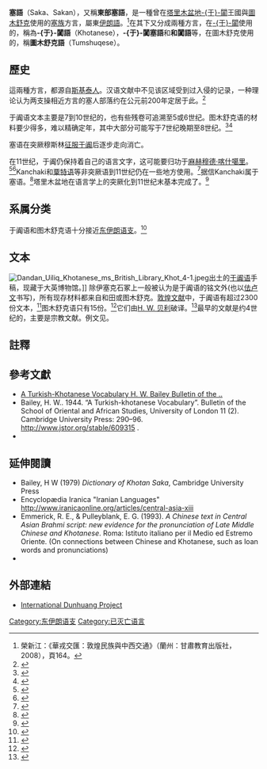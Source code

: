 {{Distinguish|塞尔维亚语}}
{{noteTA
|1=zh:于闐;zh-hans:于阗;zh-hant:于闐;zh-sg:于阗;zh-tw:于闐;zh-hk:于闐;zh-cn:于阗;zh-mo:于闐;
|2=zh-hant:于闐; zh-hans:于阗;
}}
{{Infobox language
|name=塞語
|altname=Khotanese, Tumshuqese
|nativename=
|states=[[于阗|于闐王國]]及其周邊、[[图木舒克市|图木舒克]]、[[Murtuq|Murtuq]]以及[[疏勒王國|疏勒王國]]<ref>{{cite journal | title=Bronze Age languages of the Tarim Basin | first=J.P. | last=Mallory | journal=Expedition | volume=52 | issue=3 | pages=44–53 | url=http://penn.museum/documents/publications/expedition/PDFs/52-3/mallory.pdf | accessdate=16 March 2013 | archive-date=2021-01-09 | archive-url=https://web.archive.org/web/20210109090710/https://www.penn.museum/documents/publications/expedition/PDFs/52-3/mallory.pdf | dead-url=no }}</ref>
|region=[[塔里木盆地|塔里木盆地]](目前屬[[中國|中國]]地區)
|ethnicity=[[塞迦|塞迦]]
|era= 100 BC – 1000 AD
|ref=linglist
|familycolor=Indo-European
|fam2=[[印歐語系|印歐語系]]
|fam3=[[伊朗語支|伊朗語支]]
|fam4=[[東伊朗語支|東伊朗語支]]
|script= [[婆羅米文|婆羅米文]]、[[佉卢文|佉卢文]]
|dia1=于闐語
|dia2=圖木舒克語
|iso2=kho
|lc1=kho|ld1=Khotanese
|lc2=xtq|ld2=Tumshuqese
|linglist=kho
|lingname=(于阗语)
|linglist2=xtq
|lingname2=(图木舒克语)
|glotto=saka1298
|glottorefname=Saka
}}

'''塞語'''（Saka、Sakan），又稱'''東部塞語'''，是一種曾在[[塔里木盆地|塔里木盆地]][[于闐|-{于}-闐]]王國與[[圖木舒克|圖木舒克]]使用的[[塞迦|塞族]]方言，屬東[[伊朗語|伊朗語]]。<ref>榮新江：《華戎交匯：敦煌民族與中西交通》（蘭州：甘肅教育出版社，2008），頁164。</ref>在其下又分成兩種方言，在[[于闐|-{于}-闐]]使用的，稱為'''-{于}-闐語'''（Khotanese），'''-{于}-闐塞語'''和'''和闐語'''等，在圖木舒克使用的，稱'''圖木舒克語'''（Tumshuqese）。

==歷史==
這兩種方言，都源自[[斯基泰人|斯基泰人]]。汉语文献中不见该区域受到过入侵的记录，一种理论认为两支操相近方言的塞人部落约在公元前200年定居于此。<ref>{{Cite journal |last=Bailey |first=H. W. |date=1970 |title=Saka Studies: The Ancient Kingdom of Khotan |journal=Iran: Journal of the British Institute of Persian Studies |language=en |volume=8 |issue=1 |doi=10.1080/05786967.1970.11834790 |jstor=4299633}}</ref>{{rp|68}}

于阗语文本主要是7到10世纪的，也有些残卷可追溯至5或6世纪。图木舒克语的材料要少得多，难以精确定年，其中大部分可能写于7世纪晚期至8世纪。<ref>{{Cite book |last=Emmerick |first=Ronald E. |title=The Iranian Languages |date=2009 |publisher=Routledge |isbn=978-1-135-79704-1 |editor-last=Windfuhr |editor-first=Gernot |language=en |chapter=7. Khotanese and Tumshuqese |chapter-url=https://books.google.com/books?id=QtpQZ1DD6tEC&q=tumshuqese+century&pg=PA377 |access-date=2021-12-11 |archive-date=2021-08-14 |archive-url=https://web.archive.org/web/20210814100317/https://books.google.com/books?id=QtpQZ1DD6tEC&q=tumshuqese+century&pg=PA377 |dead-url=no }}</ref>{{rp|377–415}}<ref>{{Iranica|buddhism-iii}}</ref>

塞语在突厥穆斯林[[新疆的伊斯兰化和突厥化|征服]][[于阗|于阗]]后逐步走向消亡。

在11世纪，于阗仍保持着自己的语言文字，这可能要归功于[[麻赫穆德·喀什噶里|麻赫穆德·喀什噶里]]。<ref>{{Cite journal |last=Kocaoğlu |first=Timur |date=2004 |title=Diwanu Lugatı’t-Turk and Contemporary Linguistics |url=http://journals.manas.edu.kg/mjtc/oldarchives/2004/17_781-2049-1-PB.pdf |journal=MANAS Journal of Turkic Civilization Studies |language=en |volume=1 |archive-url=https://web.archive.org/web/20200519050601/http://journals.manas.edu.kg/mjtc/oldarchives/2004/17_781-2049-1-PB.pdf |archive-date=2020-05-19 |access-date=2016-08-22}}</ref>{{rp|165–169}}<ref name="LeviSela2010">{{Cite book |url=https://books.google.com/books?id=SAX5ohFkcVgC&q=yabaqu&pg=PA72 |title=Islamic Central Asia: An Anthology of Historical Sources |date=2010 |publisher=Indiana University Press |isbn=978-0-253-35385-6 |editor-last=Levi |editor-first=Scott Cameron |location=Bloomington |language=en |editor-last2=Sela |editor-first2=Ron |access-date=2021-12-11 |archive-date=2021-08-14 |archive-url=https://web.archive.org/web/20210814100317/https://books.google.com/books?id=SAX5ohFkcVgC&q=yabaqu&pg=PA72 |dead-url=no }}</ref>{{rp|72–}}Kanchaki和[[粟特语|粟特语]]等非突厥语到11世纪仍在一些地方使用。<ref name="LeviSela2010 2">{{Cite book |url=https://books.google.com/books?id=SAX5ohFkcVgC&pg=PA72 |title=Islamic Central Asia: An Anthology of Historical Sources |date=2010 |publisher=Indiana University Press |isbn=978-0-253-35385-6 |editor-last=Levi |editor-first=Scott Cameron |language=en |editor-last2=Sela |editor-first2=Ron |access-date=2021-12-11 |archive-date=2016-01-01 |archive-url=https://web.archive.org/web/20160101193741/https://books.google.com/books?id=SAX5ohFkcVgC&pg=PA72 |dead-url=no }}</ref>{{rp|72–}}据信Kanchaki属于塞语。<ref name="DaniLitvinsky1996">{{Cite book |url=https://books.google.com/books?id=883OZBe2sMYC&pg=PA283 |title=History of Civilizations of Central Asia: The Crossroads of Civilizations, A.D. 250 to 750 |date=1996 |publisher=UNESCO Publishing |isbn=978-92-3-103211-0 |language=en |access-date=2021-12-11 |archive-date=2021-08-14 |archive-url=https://web.archive.org/web/20210814100317/https://books.google.com/books?id=883OZBe2sMYC&pg=PA283 |dead-url=no }}</ref>{{rp|283–}}塔里木盆地在语言学上的突厥化到11世纪末基本完成了。<ref name="Akiner2013">{{Cite book |url=https://books.google.com/books?id=udjWAQAAQBAJ&pg=PA71 |title=Cultural Change and Continuity in Central Asia |date=2013 |publisher=Routledge |isbn=978-1-136-15034-0 |editor-last=Akiner |editor-first=Shirin |location=London |language=en |access-date=2021-12-11 |archive-date=2020-12-06 |archive-url=https://web.archive.org/web/20201206020748/https://books.google.com/books?id=udjWAQAAQBAJ&pg=PA71 |dead-url=no }}</ref>{{rp|71–}}

==系属分类 ==
于阗语和图木舒克语十分接近[[东伊朗语支|东伊朗语支]]。<ref>{{Cite book |last=Emmerick |first=Ronald |title=The Iranian Languages |date=2009 |publisher=Routledge |editor-last=Windfuhr |editor-first=Gernot |location=London |chapter=Khotanese and Tumshuqese}}</ref>{{rp|377–415}}

==文本==
[[File:Dandan_Uiliq_Khotanese_ms_British_Library_Khot_4-1.jpeg|thumb]]出土的[[于阗语|于阗语]]手稿，现藏于大英博物馆。]]
除伊塞克石冢上一般被认为是于阗语的铭文外(也以[[佉卢文|佉卢文]]书写)，所有现存材料都来自和田或图木舒克。[[敦煌文献|敦煌文献]]中，于阗语有超过2300份文本，<ref>{{Cite web |last=Wilson |first=Lee |date=2015-01-26 |title=Preliminary Proposal to Encode the Khotanese Script |url=https://unicode.org/L2/L2015/15022-khotanese.pdf |archive-url=https://web.archive.org/web/20190614224436/http://www.unicode.org/L2/L2015/15022-khotanese.pdf |archive-date=2019-06-14 |access-date=2019-05-21 |language=en |via=unicode.org}}</ref>图木舒克语只有15份。<ref>{{Cite web |title=Brāhmī |url=http://www.iranicaonline.org/articles/brahmi-indian-script |archive-url=https://web.archive.org/web/20190517031654/http://www.iranicaonline.org/articles/brahmi-indian-script |archive-date=2019-05-17 |access-date=2019-05-21 |website=Encyclopaedia Iranica |language=en}}</ref>它们由[[H._W._贝利|H. W. 贝利]]破译。<ref>{{Cite web |title=Bailey, Harold Walter |url=http://www.iranicaonline.org/articles/bailey-harold-walter-1 |archive-url=https://web.archive.org/web/20210814100318/https://iranicaonline.org/articles/bailey-harold-walter-1 |archive-date=2021-08-14 |access-date=2019-05-21 |website=Encyclopaedia Iranica |language=en}}</ref>最早的文献是约4世纪的，主要是宗教文献。例文见{{IDP|Or.6400/2.3}}。

==註釋==
{{reflist}}

==參考文獻==
{{refbegin}}
*[https://web.archive.org/web/20130115231240/http://altaica.ru/LIBRARY/2013/Bailey_1944.pdf A Turkish-Khotanese Vocabulary H. W. Bailey Bulletin of the ..]
*Bailey, H. W.. 1944. “A Turkish-khotanese Vocabulary”. Bulletin of the School of Oriental and African Studies, University of London 11 (2). Cambridge University Press: 290–96. http://www.jstor.org/stable/609315 {{Wayback|url=http://www.jstor.org/stable/609315 |date=20191106044940 }}.
*{{cite conference|booktitle=History of civilizations of Central Asia|publisher=Motilal Banarsidass|id=ISBN 8120815408|title=Religions and religious movements|last=Litvinsky|first=Boris Abramovich|coauthors=Vorobyova-Desyatovskaya, M.I|pages=421–448|date=1999 |date'=}}
{{refend}}

==延伸閱讀==
{{refbegin}}
*Bailey, H W (1979) ''Dictionary of Khotan Saka'', Cambridge University Press
*Encyclopædia Iranica "Iranian Languages" http://www.iranicaonline.org/articles/central-asia-xiii {{Wayback|url=http://www.iranicaonline.org/articles/central-asia-xiii |date=20190517034338 }}
*Emmerick, R. E., & Pulleyblank, E. G. (1993). ''A Chinese text in Central Asian Brahmi script: new evidence for the pronunciation of Late Middle Chinese and Khotanese''. Roma: Istituto italiano per il Medio ed Estremo Oriente. (On connections between Chinese and Khotanese, such as loan words and pronunciations)
*{{cite conference|booktitle=History of civilizations of Central Asia|publisher=Motilal Banarsidass|isbn=8120815408|title=Religions and religious movements|last=Litvinsky|first=Boris Abramovich|author2=Vorobyova-Desyatovskaya, M.I |pages=421–448|year=1999}}
{{refend}}

==外部連結==
*[https://web.archive.org/web/20110720084858/http://idp.bl.uk/ International Dunhuang Project] 

{{伊朗語支}}
{{中國語言}}

[[Category:东伊朗语支|Category:东伊朗语支]]
[[Category:已灭亡语言|Category:已灭亡语言]]